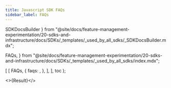 ```yaml
---
title: Javascript SDK FAQs
sidebar_label: FAQs
---
```

  SDKDocsBuilder
} from "@site/docs/feature-management-experimentation/20-sdks-and-infrastructure/docs/SDKs/_templates/_used_by_all_sdks/_SDKDocsBuilder.mdx";

  FAQs,
} from "@site/docs/feature-management-experimentation/20-sdks-and-infrastructure/docs/SDKs/_templates/_used_by_all_sdks/index.mdx";



  [
    [
      FAQs,
      {
        faqs: <JavascriptFaqs />,
      },
    ],
  ],
  toc
);

<>{Result}</>